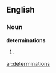 ==English==

===Noun===
'''determinations'''

# {{plural of|[[determination]]}}

[[ar:determinations]]